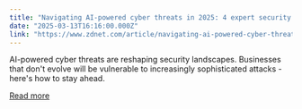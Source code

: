 ```yaml
---
title: "Navigating AI-powered cyber threats in 2025: 4 expert security tips for businesses"
date: "2025-03-13T16:16:00.000Z"
link: "https://www.zdnet.com/article/navigating-ai-powered-cyber-threats-in-2025-4-expert-security-tips-for-businesses/"
---
```


AI-powered cyber threats are reshaping security landscapes. Businesses that don't evolve will be vulnerable to increasingly sophisticated attacks - here's how to stay ahead.

[Read more](https://www.zdnet.com/article/navigating-ai-powered-cyber-threats-in-2025-4-expert-security-tips-for-businesses/)
